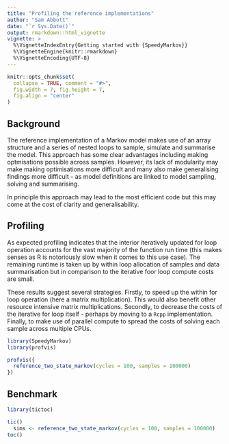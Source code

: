 ```yaml
---
title: "Profiling the reference implementations"
author: "Sam Abbott"
date: "`r Sys.Date()`"
output: rmarkdown::html_vignette
vignette: >
  %\VignetteIndexEntry{Getting started with {SpeedyMarkov}}
  %\VignetteEngine{knitr::rmarkdown}
  %\VignetteEncoding{UTF-8}
---
```


```r
knitr::opts_chunk$set(
  collapse = TRUE, comment = "#>",
  fig.width = 7, fig.height = 7, 
  fig.align = "center"
)
```


## Background

The reference implementation of a Markov model makes use of an array structure and a series of nested loops to sample, simulate and summarise the model. This approach has some clear advantages including making optmisations possible across samples. However, its lack of modularity may make making optimisations more difficult and many also make generalising findings more difficult - as model definitions are linked to model sampling, solving and summarising. 

In principle this approach may lead to the most efficient code but this may come at the cost of clarity and generalisability.

## Profiling

As expected profiling indicates that the interior iteratively updated for loop operation accounts for the vast majority of the function run time (this makes senses as R is notoriously slow when it comes to this use case). The remaining runtime is taken up by within loop allocation of samples and data summarisation but in comparison to the iterative foor loop compute costs are small.

These results suggest several strategies. Firstly, to speed up the within for loop operation (here a matrix multiplication). This would also benefit other resource intensive matrix multiplications. Secondly, to decrease the costs of the iterative for loop itself - perhaps by moving to a `Rcpp` implementation. Finally, to make use of parallel compute to spread the costs of solving each sample across multiple CPUs.

```r
library(SpeedyMarkov)
library(profvis)

profvis({
  reference_two_state_markov(cycles = 100, samples = 100000)
})
```

## Benchmark

```r
library(tictoc)

tic()
  sims <- reference_two_state_markov(cycles = 100, samples = 100000)
toc()
```
